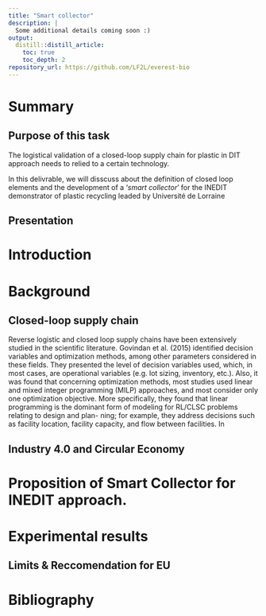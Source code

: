 ```yaml
---
title: "Smart collector"
description: |
  Some additional details coming soon :)
output:
  distill::distill_article:
    toc: true
    toc_depth: 2
repository_url: https://github.com/LF2L/everest-bio
---
```





# Summary

## Purpose of this task

The logistical validation of a closed-loop supply chain for plastic in DIT approach needs to relied to a certain technology.

In this delivrable, we will disscuss about the definition of closed loop elements and the development of a '*smart collector*' for the INEDIT demonstrator of plastic recycling leaded by Université de Lorraine


## Presentation


# Introduction

# Background

##  Closed-loop supply chain

Reverse logistic and closed loop supply chains have been extensively studied in the scientific literature. 
Govindan et al. (2015) identified decision variables and optimization methods, among other parameters considered in these fields. They presented the level of decision variables used, which, in most cases, are operational variables (e.g. lot sizing, inventory, etc.). Also, it was found that concerning optimization methods, most studies used linear and mixed integer programming (MILP) approaches, and most consider only one optimization objective. More specifically, they found that linear programming is the dominant form of modeling for RL/CLSC problems relating to design and plan- ning; for example, they address decisions such as facility location, facility capacity, and flow between facilities. In

## Industry 4.0 and Circular Economy



# Proposition of Smart Collector for INEDIT approach. 


# Experimental results

## Limits & Reccomendation for EU

# Bibliography